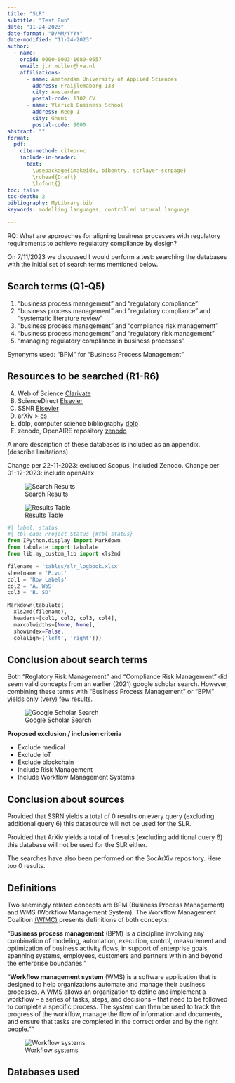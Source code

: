 ```yaml
---
title: "SLR"
subtitle: "Test Run"
date: "11-24-2023"
date-format: "D/MM/YYYY"
date-modified: "11-24-2023"
author:
  - name:
    orcid: 0000-0003-1689-0557
    email: j.r.muller@hva.nl
    affiliations:
      - name: Amsterdam University of Applied Sciences
        address: Fraijlemaborg 133
        city: Amsterdam
        postal-code: 1102 CV
      - name: Vlerick Business School
        address: Reep 1
        city: Ghent
        postal-code: 9000
abstract: ""
format:
  pdf:
    cite-method: citeproc
    include-in-header: 
      text:
        \usepackage{imakeidx, bibentry, scrlayer-scrpage}
        \rohead{Draft}
        \lofoot{}
toc: false
toc-depth: 2
bibliography: MyLibrary.bib
keywords: modelling languages, controlled natural language

---
```


RQ: What are approaches for aligning business processes with regulatory requirements to achieve regulatory compliance by design?

On 7/11/2023 we discussed I would perform a test: searching the databases with the initial set of search terms mentioned below.

## Search terms (Q1-Q5)

1) "business process management" and "regulatory compliance"
2) "business process management" and "regulatory compliance" and "systematic literature review"
3) "business process management" and "compliance risk management"
4) "business process management" and "regulatory risk management"
5) "managing regulatory compliance in business processes"

Synonyms used: "BPM" for "Business Process Management"

## Resources to be searched (R1-R6)

A) Web of Science [Clarivate](https://www-webofscience-com)
B) ScienceDirect [Elsevier](https://www-sciencedirect-com)
C) SSNR [Elsevier](https://www.ssrn.com/)
D) arXiv > [cs](https://arxiv.org/search/cs)
E) dblp, computer science bibliography [dblp](https://dblp.org/)
F) zenodo, OpenAIRE repository [zenodo](https://zenodo.org/)

A more description of these databases is included as an appendix. (describe limitations)

Change per 22-11-2023: excluded Scopus, included Zenodo.
Change per 01-12-2023: include openAlex

![Search Results](static/search_results.png)

![Results Table](static/results_table.png)


```python
#| label: status 
#| tbl-cap: Project Status {#tbl-status}
from IPython.display import Markdown
from tabulate import tabulate
from lib.my_custom_lib import xls2md

filename = 'tables/slr_logbook.xlsx'
sheetname = 'Pivot'
col1 = 'Row Labels'
col2 = 'A. WoS'
col3 = 'B. SD'

Markdown(tabulate(
  xls2md(filename), 
  headers=[col1, col2, col3, col4],
  maxcolwidths=[None, None],
  showindex=False,
  colalign=('left', 'right')))
```

## Conclusion about search terms

Both "Reglatory Risk Management" and "Compliance Risk Management" did seem valid concepts from an earlier (2021) google scholar search. However, combining these terms with "Business Process Management" or "BPM" yields only (very) few results.

![Google Scholar Search](static/gscholar_results.png)

**Proposed exclusion / inclusion criteria**

- Exclude medical
- Exclude IoT
- Exclude blockchain
- Include Risk Management
- Include Workflow Management Systems

## Conclusion about sources

Provided that SSRN yields a total of 0 results on every query (excluding additional query 6) this datasource will not be used for the SLR.

Provided that ArXiv yields a total of 1 results (excluding additional query 6) this database will not be used for the SLR either. 

The searches have also been performed on the SocArXiv repository. Here too 0 results.

\newpage

## Definitions

Two seemingly related concepts are BPM (Business Process Management) and WMS (Workflow Management System). The Workflow Management Coalition [(WfMC)](https://wfmc.org/what-is-bpm/) presents definitions of both concepts:

"**Business process management** (BPM) is a discipline involving any combination of modeling, automation, execution, control, measurement and optimization of business activity flows, in support of enterprise goals, spanning systems, employees, customers and partners within and beyond the enterprise boundaries.”

"**Workflow management system** (WMS) is a software application that is designed to help organizations automate and manage their business processes. A WMS allows an organization to define and implement a workflow – a series of tasks, steps, and decisions – that need to be followed to complete a specific process. The system can then be used to track the progress of the workflow, manage the flow of information and documents, and ensure that tasks are completed in the correct order and by the right people.""

![Workflow systems](static/Domains.png)

## Databases used

